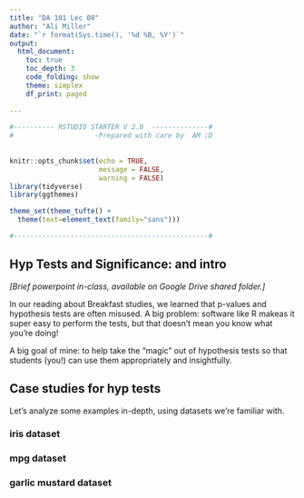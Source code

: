 ```yaml
---
title: "DA 101 Lec 08"
author: "Ali Miller"
date: "`r format(Sys.time(), '%d %B, %Y')`"
output: 
  html_document:
    toc: true
    toc_depth: 3
    code_folding: show
    theme: simplex
    df_print: paged
  
---
```


```r

#---------- RSTUDIO STARTER V 2.0  --------------#
#                    -Prepared with care by  AM ;D
                
                                                                          
knitr::opts_chunk$set(echo = TRUE, 
                      message = FALSE, 
                      warning = FALSE)      
library(tidyverse)                
library(ggthemes)                    

theme_set(theme_tufte() +                                     
  theme(text=element_text(family="sans")))  

#------------------------------------------------#
```

##  Hyp Tests and Significance: and intro

*[Brief powerpoint in-class, available on Google Drive shared folder.]*

In our reading about Breakfast studies, we learned that p-values and hypothesis tests are often misused.  A big problem:  software like R makeas it super easy to perform the tests, but that doesn't mean you know what you're doing!

A big goal of mine:  to help take the "magic" out of hypothesis tests so that students (you!) can use them appropriately and insightfully.

## Case studies for hyp tests

Let's analyze some examples in-depth, using datasets we're familiar with.

### iris dataset




### mpg dataset


### garlic mustard dataset


